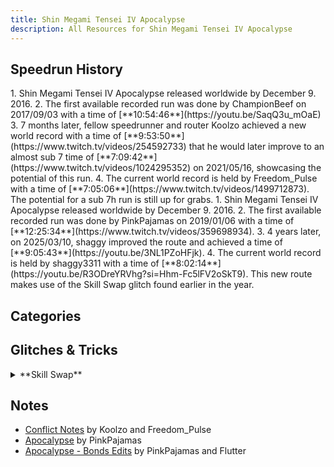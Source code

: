 ```yaml
---
title: Shin Megami Tensei IV Apocalypse
description: All Resources for Shin Megami Tensei IV Apocalypse
---
```



<DocsHero 
    content="Shin Megami Tensei IV: Apocalypse is one of the cool Shin Megami Tensei games."
    srcUrl={cover}
    alt="Shin Megami Tensei IV: Apocalypse Cover"
/>

<LinkCard title="Leaderboards" href="https://www.speedrun.com/shin_megami_tensei_iv_apocalypse" description="See all the submitted runs on Speedrun.com"/>

## Speedrun History
<Tabs>
    <TabItem label="Conflict">
        <Steps>
        1. Shin Megami Tensei IV Apocalypse released worldwide by December 9. 2016.
        2. The first available recorded run was done by ChampionBeef on 2017/09/03 with a time of [**10:54:46**](https://youtu.be/SaqQ3u_mOaE)
        3. 7 months later, fellow speedrunner and router Koolzo achieved a new world record with a time of [**9:53:50**](https://www.twitch.tv/videos/254592733) that he would later improve to an almost sub 7 time of [**7:09:42**](https://www.twitch.tv/videos/1024295352) on 2021/05/16, showcasing the potential of this run.
        4. The current world record is held by Freedom_Pulse with a time of [**7:05:06**](https://www.twitch.tv/videos/1499712873). The potential for a sub 7h run is still up for grabs.
        </Steps>
    </TabItem>
    <TabItem label="Apocalypse">
        <Steps>
        1. Shin Megami Tensei IV Apocalypse released worldwide by December 9. 2016.
        2. The first available recorded run was done by PinkPajamas on 2019/01/06 with a time of [**12:25:34**](https://www.twitch.tv/videos/359698934).
        3. 4 years later, on 2025/03/10, shaggy improved the route and achieved a time of [**9:05:43**](https://youtu.be/3NL1PZoHFjk).
        4. The current world record is held by shaggy3311 with a time of [**8:02:14**](https://youtu.be/R3ODreYRVhg?si=Hhm-Fc5lFV2oSkT9). This new route makes use of the Skill Swap glitch found earlier in the year.
        </Steps>
    </TabItem>
</Tabs>

## Categories
<CardGrid>
        <Card title="Conflict"></Card>
        <Card title="Apocalypse"></Card>
</CardGrid>

## Glitches & Tricks

<details>
<summary>**Skill Swap**</summary>
The glitch is only possible with the MC, Nanashi. Open up the party status screen on a demon adjacent to MC, then hit R to open up their skills. Quickly press left/right on the d-pad and Y in short succession, and the demon's skills should show up on MC. Then confirm and MC has all the skills of that demon, even if he doesn't have enough the skill slots. The hidden skills can be used regardless of being visible as they are still in effect, but only show up in battle and cannot get their potentials upgraded from whispers, so it is best to put passive skills in the last few skill slots.

The possibly swapped skills includes passive skills that MC is normally unable to obtain. Some have been found to not work (XP Increasing skills) but all Pleromas appear to do so. Moreover, when Nanashi copies a skill that is not negative potential, he gets the skill but with one less potential. If the skill has a negative potential, the affinity is falsely displayed as +9 , despite actually being +0 and it is not upgradeable.

If Nanashi copies skills that he cant normally get, like *Combat Tara* or *Cough*, he will just have them at +0, being unable to increase their potential.
</details>

## Notes
- [Conflict Notes](https://docs.google.com/document/d/1JNsvUBYJtusZL-dHeoJwhoC5D8T40okv7BXMrOQLVu8/edit?usp=sharing) by Koolzo and Freedom_Pulse
- [Apocalypse](https://docs.google.com/document/d/16WK4UA59cV94tNJj3QJHqvyv5BSQqcbzhUd38CBCqsQ/edit?usp=sharing) by PinkPajamas
- [Apocalypse - Bonds Edits](https://docs.google.com/document/d/1cjlJ5P5uAnwvaWMdTHBD4hNVtdX93mm2H5OHZVFGavg/edit?usp=sharing) by PinkPajamas and Flutter